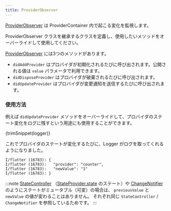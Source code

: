 ```yaml
---
title: ProviderObserver
---
```



[ProviderObserver] は ProviderContainer 内で起こる変化を監視します。

ProviderObserver クラスを継承するクラスを定義し、使用したいメソッドをオーバーライドして使用してください。

[ProviderObserver] には3つのメソッドがあります。

- `didAddProvider` はプロバイダが初期化されるたびに呼び出されます。公開される値は `value` パラメータで利用できます。
- `didDisposeProvider` はプロバイダが破棄されるたびに呼び出されます。
- `didUpdateProvider` はプロバイダが変更通知を送信するたびに呼び出されます。

### 使用方法

例えば `didUpdateProvider` メソッドをオーバーライドして、プロバイダのステート変化をログに残すという用途にも使用することができます。

<CodeBlock>{trimSnippet(logger)}</CodeBlock>

これでプロバイダのステートが変化するたびに、Logger がログを取ってくれるようになりました。

```
I/flutter (16783): {
I/flutter (16783):   "provider": "counter",
I/flutter (16783):   "newValue": "1"
I/flutter (16783): }
```

:::note
[StateController] （[StateProvider.state] のステート）や [ChangeNotifier] のようにステートがミュータブル（可変）の場合は、
`previousValue` と `newValue` の値が変わることはありません。
それぞれ同じ `StateController` / `ChangeNotifier` を参照しているためです。
:::

[providerobserver]: https://pub.dev/documentation/riverpod/latest/riverpod/ProviderObserver-class.html
[statecontroller]: https://pub.dev/documentation/riverpod/latest/riverpod/StateController-class.html
[stateprovider.state]: https://pub.dev/documentation/riverpod/latest/riverpod/StateProvider/state.html
[changenotifier]: https://api.flutter.dev/flutter/foundation/ChangeNotifier-class.html
